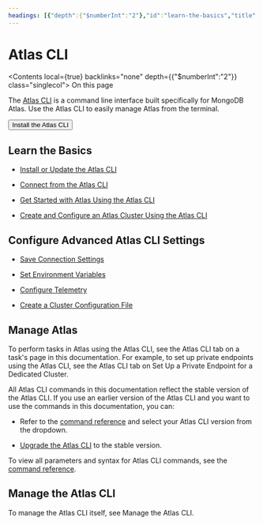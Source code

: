 ```yaml
---
headings: [{"depth":{"$numberInt":"2"},"id":"learn-the-basics","title":[{"type":"text","position":{"start":{"line":{"$numberInt":"23"}}},"value":"Learn the Basics"}],"selector_ids":{}},{"depth":{"$numberInt":"2"},"id":"configure-advanced-atlas-cli-settings","title":[{"type":"text","position":{"start":{"line":{"$numberInt":"35"}}},"value":"Configure Advanced Atlas CLI Settings"}],"selector_ids":{}},{"depth":{"$numberInt":"2"},"id":"manage-service","title":[{"type":"text","position":{"start":{"line":{"$numberInt":"47"}}},"value":"Manage "},{"type":"substitution_reference","position":{"start":{"line":{"$numberInt":"47"}}},"children":[{"type":"text","position":{"start":{"line":{"$numberInt":"0"}}},"value":"Atlas"}],"name":"service"}],"selector_ids":{}},{"depth":{"$numberInt":"2"},"id":"manage-the-atlas-cli","title":[{"type":"text","position":{"start":{"line":{"$numberInt":"70"}}},"value":"Manage the Atlas CLI"}],"selector_ids":{}}]
---
```


<span id="std-label-atlas-cli" />

# Atlas CLI

<Contents local={true} backlinks="none" depth={{"$numberInt":"2"}} class="singlecol">
  On this page
</Contents>

The [Atlas CLI](https://www.mongodb.com/docs/atlas/cli/current/) is a command line interface built
specifically for MongoDB <SubstitutionReference>Atlas</SubstitutionReference>. Use the Atlas CLI to easily
manage <SubstitutionReference>Atlas</SubstitutionReference> from the terminal.

<Button uri="https://www.mongodb.com/docs/atlas/cli/stable/install-atlas-cli/">
  Install the Atlas CLI
</Button>

## Learn the Basics

* [Install or Update the Atlas CLI](https://www.mongodb.com/docs/atlas/cli/current/install-atlas-cli/)

* [Connect from the Atlas CLI](https://www.mongodb.com/docs/atlas/cli/current/connect-atlas-cli/)

* [Get Started with Atlas Using the Atlas CLI](https://www.mongodb.com/docs/atlas/cli/current/atlas-cli-getting-started/)

* [Create and Configure an Atlas Cluster Using the Atlas CLI](https://www.mongodb.com/docs/atlas/cli/current/atlas-cli-quickstart/)

## Configure Advanced Atlas CLI Settings

* [Save Connection Settings](https://www.mongodb.com/docs/atlas/cli/current/atlas-cli-save-connection-settings/)

* [Set Environment Variables](https://www.mongodb.com/docs/atlas/cli/current/atlas-cli-env-variables/)

* [Configure Telemetry](https://www.mongodb.com/docs/atlas/cli/current/telemetry/)

* [Create a Cluster Configuration File](https://www.mongodb.com/docs/atlas/cli/current/cluster-config-file/)

## Manage <SubstitutionReference>Atlas</SubstitutionReference>

To perform tasks in <SubstitutionReference>Atlas</SubstitutionReference> using the Atlas CLI, see the
<Guilabel>Atlas CLI</Guilabel> tab on a task's page in this documentation. For example, to set up private endpoints using the Atlas CLI, see
the <Guilabel>Atlas CLI</Guilabel> tab on <Ref url="cluster-private-endpoint">Set Up a Private Endpoint for a Dedicated Cluster</Ref>.

All Atlas CLI commands in this documentation reflect the stable
version of the Atlas CLI. If you use an earlier version of
the Atlas CLI and you want to use the commands in this
documentation, you can:

* Refer to the [command reference](https://www.mongodb.com/docs/atlas/cli/current/command/atlas/)
  and select your Atlas CLI version from the dropdown.

* [Upgrade the Atlas CLI](https://www.mongodb.com/docs/atlas/cli/current/install-atlas-cli/#update-the-atlas-cli)
  to the stable version.

To view all parameters and syntax for Atlas CLI commands, see the
[command reference](https://www.mongodb.com/docs/atlas/cli/current/command/atlas/).

## Manage the Atlas CLI

To manage the Atlas CLI itself, see <Ref url="manage-atlas-cli">Manage the Atlas CLI</Ref>.

<Toctree titlesonly={true} />
